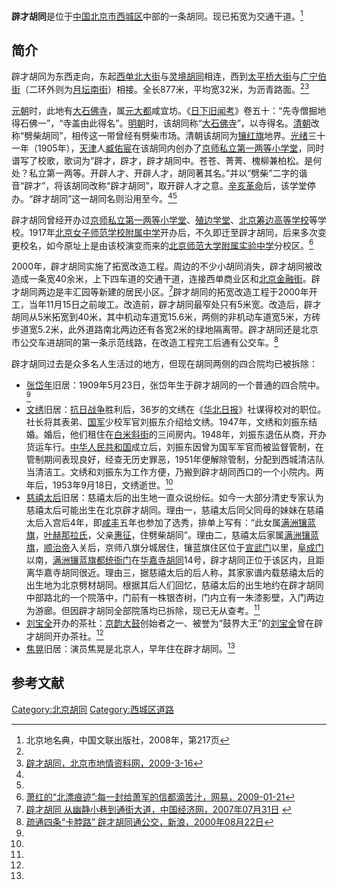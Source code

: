 {{NoteTA|zh-hant:衚衕;zh-hans:胡同}}
{{Coord|39.91291|116.36383|type:landmark_region:CN-11_source:GoogleMaps|display=title}}
{{Infobox China Road
|路牌类型 = Beijing
|道路方向 = WE
|中文道路名称 = 辟才胡同
|道路名称拼音 = PICAI HUTONG
|图片 =
|图片说明 = 
|道路属性 = 
|道路总长度 = 
|车速限制 = 
|行车线数量 = 
|所在地区 = [[北京市|北京市]][[西城区|西城区]]
|起点 =[[太平桥大街|太平桥大街]]
|终点 =[[西单北大街|西单北大街]]
|路段主要建筑 =丰汇园小区<br>宏汇园小区<br>[[北京师范大学附属实验中学|北京师范大学附属实验中学]]分校区
}}

'''辟才胡同'''是位于[[中華人民共和國|中国]][[北京市|北京市]][[西城区|西城区]]中部的一条胡同。现已拓宽为交通干道。<ref name=bjdmd>北京地名典，中国文联出版社，2008年，第217页</ref>

==简介==
辟才胡同为东西走向，东起[[西单北大街|西单北大街]]与[[灵境胡同|灵境胡同]]相连，西到[[太平桥大街|太平桥大街]]与[[广宁伯街|广宁伯街]]（二环外则为[[月坛南街|月坛南街]]）相接。全长877米，平均宽32米，为沥青路面。<ref name=bjdmd/><ref name=bjdq>[http://www.bjdfz.gov.cn/ShowNewsLevel3.jsp?NewsID=1392 辟才胡同，北京市地情资料网，2009-3-16]</ref>

[[元朝|元朝]]时，此地有[[大石佛寺|大石佛寺]]，属[[元大都|元大都]]咸宜坊。《[[日下旧闻考|日下旧闻考]]》卷五十：“先寺僧掘地得石佛一”，“寺盖由此得名”。[[明朝|明朝]]时，该胡同称“[[大石佛寺|大石佛寺]]”，以寺得名。[[清朝|清朝]]改称“劈柴胡同”，相传这一带曾经有劈柴市场。清朝该胡同为[[镶红旗|镶红旗]]地界。[[光绪|光绪]]三十一年（1905年），[[天津|天津]]人[[臧佑宸|臧佑宸]]在该胡同内创办了[[京师私立第一两等小学堂|京师私立第一两等小学堂]]，同时谱写了校歌，歌词为“辟才，辟才，辟才胡同中。苍苍、菁菁、槐柳兼柏松。是何处？私立第一两等。开辟人才、开辟人才，胡同著其名。”并以“劈柴”二字的谐音“辟才”，将该胡同改称“辟才胡同”，取开辟人才之意。[[辛亥革命|辛亥革命]]后，该学堂停办。“辟才胡同”这一胡同名则沿用至今。<ref name=bjdmd/><ref name=bjdq/>

辟才胡同曾经开办过[[京师私立第一两等小学堂|京师私立第一两等小学堂]]、[[殖边学堂|殖边学堂]]、[[北京筹边高等学校|北京筹边高等学校]]等学校。1917年[[北京女子师范学校附属中学|北京女子师范学校附属中学]]开办后，不久即迁至辟才胡同，后来多次变更校名，如今原址上是由该校演变而来的[[北京师范大学附属实验中学|北京师范大学附属实验中学]]分校区。<ref>[http://news.163.com/09/0121/13/506DIT2G000120GU_2.html 萧红的“北漂痕迹”:每一封给萧军的信都滴苦汁，网易，2009-01-21]{{Dead link|date=2020年1月 |bot=InternetArchiveBot |fix-attempted=yes }}</ref>

2000年，辟才胡同实施了拓宽改造工程。周边的不少小胡同消失，辟才胡同被改造成一条宽40余米，上下四车道的交通干道，连接西单商业区和[[北京金融街|北京金融街]]。辟才胡同两边是丰汇园等新建的居民小区。<ref name=zgjjw>[http://travel.ce.cn/zbzz/200707/31/t20070731_12367876.shtml 辟才胡同 从幽静小巷到通街大道，中国经济网，2007年07月31日] {{webarchive|url=https://web.archive.org/web/20160304201427/http://travel.ce.cn/zbzz/200707/31/t20070731_12367876.shtml |date=2016年03月4日 }}</ref>辟才胡同的拓宽改造工程于2000年开工，当年11月15日之前竣工。改造前，辟才胡同最窄处只有5米宽。改造后，辟才胡同从5米拓宽到40米，其中机动车道宽15.6米，两侧的非机动车道宽5米，方砖步道宽5.2米，此外道路南北两边还有各宽2米的绿地隔离带。辟才胡同还是北京市公交车进胡同的第一条示范线路，在改造工程完工后通有公交车。<ref>[http://news.sina.com.cn/china/2000-08-22/119300.html 疏通四条“卡脖路” 辟才胡同通公交，新浪，2000年08月22日]</ref>

辟才胡同过去是众多名人生活过的地方，但现在胡同两侧的四合院均已被拆除：
*[[张岱年|张岱年]]旧居：1909年5月23日，张岱年生于辟才胡同的一个普通的四合院中。<ref name=zgjjw/>
*[[文绣|文绣]]旧居：[[抗日战争|抗日战争]]胜利后，36岁的文绣在《[[华北日报|华北日报]]》社谋得校对的职位。社长将其表弟、[[国军|国军]]少校军官刘振东介绍给文绣。1947年，文绣和刘振东结婚。婚后，他们租住在[[白米斜街|白米斜街]]的三间房内。1948年，刘振东退伍从商，开办货运车行。[[中华人民共和国|中华人民共和国]]成立后，刘振东因曾为国军军官而被监督管制，在管制期间表现良好，经查无历史罪恶，1951年便解除管制，分配到西城清洁队当清洁工。文绣和刘振东为工作方便，乃搬到辟才胡同西口的一个小院内。两年后，1953年9月18日，文绣逝世。<ref name=zgjjw/>
*[[慈禧太后|慈禧太后]]旧居：慈禧太后的出生地一直众说纷纭。如今一大部分清史专家认为慈禧太后可能出生在北京辟才胡同。理由一，慈禧太后同父同母的妹妹在慈禧太后入宫后4年，即[[咸丰|咸丰]]五年也参加了选秀，排单上写有：“此女属[[满洲镶蓝旗|满洲镶蓝旗]]，[[叶赫那拉氏|叶赫那拉氏]]，父亲[[惠征|惠征]]，住劈柴胡同”。理由二，慈禧太后家属[[满洲镶蓝旗|满洲镶蓝旗]]，[[顺治帝|顺治帝]]入关后，京师八旗分城居住，镶蓝旗住区位于[[宣武门|宣武门]]以里，[[阜成门|阜成门]]以南，[[满洲镶蓝旗都统衙门|满洲镶蓝旗都统衙门]]在[[华嘉寺胡同|华嘉寺胡同]]14号，辟才胡同正位于该区内，且距离华嘉寺胡同很近。理由三，据慈禧太后的后人称，其家家谱内载慈禧太后的出生地为北京劈材胡同。根据其后人们回忆，慈禧太后的出生地约在辟才胡同中部路北的一个院落中，门前有一株银杏树，门内立有一朱漆影壁，入门两边为游廊。但因辟才胡同全部院落均已拆除，现已无从查考。<ref name=zgjjw/>
*[[刘宝全|刘宝全]]开办的茶社：[[京韵大鼓|京韵大鼓]]创始者之一、被誉为“鼓界大王”的[[刘宝全|刘宝全]]曾在辟才胡同开办茶社。<ref name=zgjjw/>
*[[焦晃|焦晃]]旧居：演员焦晃是北京人，早年住在辟才胡同。<ref name=zgjjw/>

==参考文献==
{{reflist}}

[[Category:北京胡同|Category:北京胡同]]
[[Category:西城区道路|Category:西城区道路]]